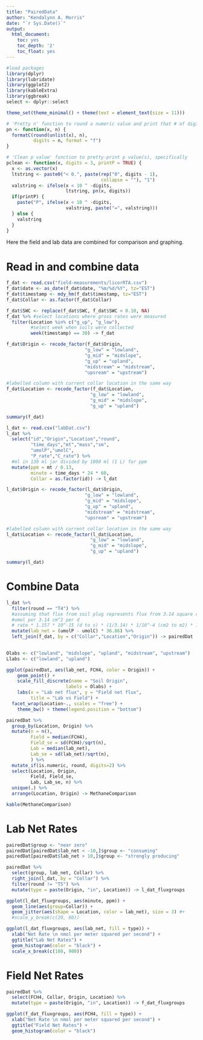 ```yaml
---
title: "PairedData"
author: "Kendalynn A. Morris"
date: "`r Sys.Date()`"
output:
  html_document:
    toc: yes
    toc_depth: '2'
    toc_float: yes
---
```


```r
#load packages
library(dplyr)
library(lubridate)
library(ggplot2)
library(kableExtra)
library(ggbreak)
select <- dplyr::select

theme_set(theme_minimal() + theme(text = element_text(size = 11)))

# 'Pretty n' function to round a numeric value and print that # of digits 
pn <- function(x, n) {
  formatC(round(unlist(x), n),
          digits = n, format = "f")
}

# 'Clean p value' function to pretty-print p value(s), specifically
pclean <- function(x, digits = 3, printP = TRUE) {
  x <- as.vector(x)
  ltstring <- paste0("< 0.", paste(rep("0", digits - 1), 
                                   collapse = ""), "1")
  valstring <- ifelse(x < 10 ^ -digits, 
                      ltstring, pn(x, digits))
  if(printP) {
    paste("P", ifelse(x < 10 ^ -digits, 
                      valstring, paste("=", valstring)))
  } else {
    valstring
  }
}
```

Here the field and lab data are combined for comparison and graphing.

# Read in and combine data

```r
f_dat <- read.csv("field-measurements/licorRTA.csv")
f_dat$date <- as_date(f_dat$date, "%m/%d/%Y", tz="EST")
f_dat$timestamp <- mdy_hm(f_dat$timestamp, tz="EST")
f_dat$Collar <- as.factor(f_dat$Collar)

f_dat$SWC <- replace(f_dat$SWC, f_dat$SWC < 0.10, NA)
f_dat %>% #select locations where gross rates were measured
  filter(Location %in% c("g_up", "g_low"),
         #select week when soils were collected
         week(timestamp) == 30) -> f_dat

f_dat$Origin <- recode_factor(f_dat$Origin,
                             "g_low" = "lowland",
                             "g_mid" = "midslope",
                             "g_up" = "upland",
                             "midstream" = "midstream",
                             "upsream" = "upstream")

#labelled column with current collar location in the same way
f_dat$Location <- recode_factor(f_dat$Location,
                               "g_low" = "lowland",
                               "g_mid" = "midslope",
                               "g_up" = "upland")

summary(f_dat)
```

```r
l_dat <- read.csv("labDat.csv")
l_dat %>%
  select("id","Origin","Location","round",
         "time_days","mt","mass","sm",
         "umolP","umolC",
         "P_rate","C_rate") %>%
  #ml in 130 ml jar divided by 1000 ml (1 L) for ppm
  mutate(ppm = mt / 0.13,
         minute = time_days * 24 * 60,
         Collar = as.factor(id)) -> l_dat

l_dat$Origin <- recode_factor(l_dat$Origin,
                             "g_low" = "lowland",
                             "g_mid" = "midslope",
                             "g_up" = "upland",
                             "midstream" = "midstream",
                             "upsream" = "upstream")

#labelled column with current collar location in the same way
l_dat$Location <- recode_factor(l_dat$Location,
                               "g_low" = "lowland",
                               "g_mid" = "midslope",
                               "g_up" = "upland")

summary(l_dat)
```

# Combine Data

```r

l_dat %>%
  filter(round == "T4") %>%
  #assuming that flux from soil plug represents flux from 3.14 square centimeters
  #umol per 3.14 cm^2 per d
  # rate * 1.157 * 10^-15 (d to s) * (1/3.14) * 1/10^-4 (cm2 to m2) * 1000 (umol to nmol) = 36.86 
  mutate(lab_net = (umolP - umolC) * 36.86) %>%
  left_join(f_dat, by = c("Collar","Location","Origin")) -> pairedDat 
  

Olabs <- c("lowland", "midslope", "upland", "midstream", "upstream")
Llabs <- c("lowland", "upland")
```

```r

ggplot(pairedDat, aes(lab_net, FCH4, color = Origin)) +
    geom_point() +
    scale_fill_discrete(name = "Soil Origin",
                      labels = Olabs) +
    labs(x = "Lab net flux", y = "Field net flux",
         title = "Lab vs Field") +
  facet_wrap(Location~., scales = "free") +
    theme_bw() + theme(legend.position = "bottom")

pairedDat %>%
  group_by(Location, Origin) %>%
  mutate(n = n(),
         Field = median(FCH4),
         Field_se = sd(FCH4)/sqrt(n),
         Lab = median(lab_net),
         Lab_se = sd(lab_net)/sqrt(n),
         ) %>%
  mutate_if(is.numeric, round, digits=2) %>%
  select(Location, Origin,
         Field, Field_se,
         Lab, Lab_se, n) %>%
  unique(.) %>%
  arrange(Location, Origin) -> MethaneComparison

kable(MethaneComparison)

```

# Lab Net Rates

```r

pairedDat$group <- "near zero"
pairedDat[pairedDat$lab_net < -10,]$group <- "consuming"
pairedDat[pairedDat$lab_net > 10,]$group <- "strongly producing"

pairedDat %>%
  select(group, lab_net, Collar) %>%
  right_join(l_dat, by = "Collar") %>%
  filter(round != "T5") %>%
  mutate(type = paste(Origin, "in", Location)) -> l_dat_fluxgroups

ggplot(l_dat_fluxgroups, aes(minute, ppm)) +
  geom_line(aes(group=Collar)) +
  geom_jitter(aes(shape = Location, color = lab_net), size = 3) #+
  #scale_y_break(c(20, 60))

ggplot(l_dat_fluxgroups, aes(lab_net, fill = type)) +
  xlab("Net Rate \n nmol per meter squared per second") +
  ggtitle("Lab Net Rates") +
  geom_histogram(color = "black") +
  scale_x_break(c(100, 900))

```

# Field Net Rates

```r

pairedDat %>%
  select(FCH4, Collar, Origin, Location) %>%
  mutate(type = paste(Origin, "in", Location)) -> f_dat_fluxgroups

ggplot(f_dat_fluxgroups, aes(FCH4, fill = type)) +
  xlab("Net Rate \n nmol per meter squared per second") +
  ggtitle("Field Net Rates") +
  geom_histogram(color = "black")

```
